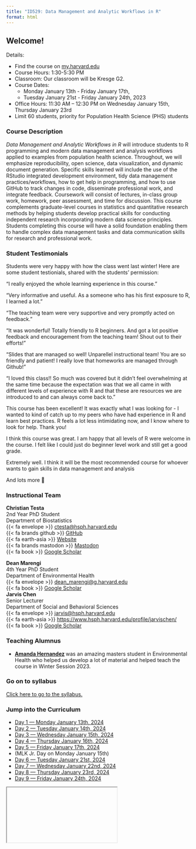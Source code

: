 ```yaml
---
title: "ID529: Data Management and Analytic Workflows in R"
format: html
---
```


## Welcome!

Details:

 * Find the course on [my.harvard.edu](https://courses.my.harvard.edu/psp/courses/EMPLOYEE/EMPL/h/?tab=HU_CLASS_SEARCH&SearchReqJSON=%7B%22PageNumber%22%3A1%2C%22PageSize%22%3A%22%22%2C%22SortOrder%22%3A%5B%22SCORE%22%5D%2C%22Facets%22%3A%5B%5D%2C%22Category%22%3A%22HU_SCL_SCHEDULED_BRACKETED_COURSES%22%2C%22SearchPropertiesInResults%22%3Atrue%2C%22FacetsInResults%22%3Atrue%2C%22SaveRecent%22%3Afalse%2C%22TopN%22%3A%22%22%2C%22ExcludeBracketed%22%3Atrue%2C%22SearchText%22%3A%22ID529%22%2C%22DeepLink%22%3Afalse%7D) 
 * Course Hours: 1:30-5:30 PM 
 * Classroom: Our classroom will be Kresge G2. 
 * Course Dates: 
   - Monday January 13th - Friday January 17th, 
   - Tuesday January 21st - Friday January 24th, 2023 
 * Office Hours: 11:30 AM – 12:30 PM on Wednesday January 15th, Thursday January 23rd 
 * Limit 60 students, priority for Population Health Science (PHS) students

### Course Description 

<div class="alert alert-secondary">
*Data Management and Analytic Workflows in R* will introduce students to R
programming and modern data management and analysis workflows applied to
examples from population health science. Throughout, we will emphasize
reproducibility, open science, data visualization, and dynamic document
generation. Specific skills learned will include the use of the RStudio
integrated development environment, tidy data management practices/workflows,
how to get help in programming, and how to use GitHub to track changes in code,
disseminate professional work, and integrate feedback. Coursework will consist
of lectures, in-class group work, homework, peer assessment, and time for
discussion. This course complements graduate-level courses in statistics and
quantitative research methods by helping students develop practical skills for
conducting independent research incorporating modern data science principles.
Students completing this course will have a solid foundation enabling them to
handle complex data management tasks and data communication skills for research
and professional work.
</div>

### Student Testimonials 

Students were very happy with how the class went last winter!  Here are some student testionials, shared with the students' permission: 

::: {.grid}
:::{.g-col-4}
<p class="alert alert-info">
"I really enjoyed the whole learning experience in this course."
</p>
:::

:::{.g-col-4}
<div class="alert alert-info">
"Very informative and useful. As a someone who has his first exposure to R, I learned a lot."
</div>
:::

:::{.g-col-4}
<div class="alert alert-info">
"The teaching team were very supportive and very promptly acted on feedback."
</div>
:::

:::{.g-col-4}
<div class="alert alert-info">
"It was wonderful! Totally friendly to R beginners. And got a lot positive feedback and encouragement from the teaching team! Shout out to their efforts!"
</div>
:::


:::{.g-col-4}
<div class="alert alert-info">
"Slides that are managed so well! Unparellel instructional team! You are so friendly and patient! I really love that homeworks are managed through Github!"
</div>
:::


:::{.g-col-4}
<div class="alert alert-info">
"I loved this class!! So much was covered but it didn't feel overwhelming at the same time because the expectation was that we all came in with different levels of experience with R and that these are resources we are introduced to and can always come back to."
</div>
:::

:::{.g-col-4}
<div class="alert alert-info">
This course has been excellent! It was exactly what I was looking for - I wanted to kind of catch up to my peers who have had experience in R and learn best practices. R feels a lot less intimidating now, and I know where to look for help. Thank you! 
</div>
:::

:::{.g-col-4}
<div class="alert alert-info">
I think this course was great. I am happy that all levels of R were welcome in the course. I felt like I could just do beginner level work and still get a good grade. 
</div>
:::

:::{.g-col-4}
<div class="alert alert-info">
Extremely well. I think it will be the most recommended course for whoever wants to gain skills in data management and analysis
</div>
:::

:::

And lots more 🙂

### Instructional Team 

:::{.grid}
:::{.g-col-6}
<div class="alert alert-success">
  <b>Christian Testa</b><br>
    2nd Year PhD Student<br>
    Department of Biostatistics<br>
    {{< fa envelope >}} <ctesta@hsph.harvard.edu><br>
    {{< fa brands github >}} [GitHub](https://github.com/ctesta01) <br>
    {{< fa earth-asia >}} [Website](https://ctesta.com) <br>
    {{< fa brands mastodon >}} [Mastodon](https://fediscience.org/@ctesta) <br>
    {{< fa book >}} [Google Scholar](https://scholar.google.com/citations?hl=en&user=_9VD8mkAAAAJ)
</div>
:::
:::{.g-col-6}
  <div class="alert alert-success">
  <b>Dean Marengi</b><br>
    4th Year PhD Student<br>
    Department of Environmental Health<br>
    {{< fa envelope >}} <dean_marengi@g.harvard.edu> <br>
    {{< fa book >}} [Google Scholar](https://scholar.google.com/citations?user=334cCvsAAAAJ&hl=en)
  </div>
:::
:::{.g-col-12}
  <div class="alert alert-success">
  <b>Jarvis Chen</b><br>
    Senior Lecturer<br>
    Department of Social and Behavioral Sciences<br>
    {{< fa envelope >}} <jarvis@hsph.harvard.edu> <br> 
    {{< fa earth-asia >}} <https://www.hsph.harvard.edu/profile/jarvischen/> <br> 
    {{< fa book >}} [Google Scholar](https://scholar.google.com/citations?user=CEhmeoYAAAAJ&hl=en&oi=ao)
  </div>
:::
:::
    
### Teaching Alumnus

  * <b>[Amanda Hernandez](https://github.com/amandabhernandez) </b> was an
  amazing masters student in Environmental Health
  who helped us develop a lot of material and helped teach the course in
  Winter Session 2023. 


### Go on to syllabus 

<div class='highlight'>
<div class='bs-callout bs-callout-warning'>
<a href="/about.html">Click here to go to the syllabus.</a>
</div>
</div>

### Jump into the Curriculum 

- [Day 1 — Monday January 13th, 2024](/day1.html)
- [Day 2 — Tuesday January 14th, 2024](/day2.html)
- [Day 3 — Wednesday January 15th, 2024](/day3.html)
- [Day 4 — Thursday January 16th, 2024](/day4.html) 
- [Day 5 — Friday January 17th, 2024](/day5.html)
- (MLK Jr. Day on Monday January 15th) 
- [Day 6 — Tuesday January 21st, 2024](/day6.html) 
- [Day 7 — Wednesday January 22nd, 2024](/day7.html) 
- [Day 8 — Thursday January 23rd, 2024](/day8.html) 
- [Day 9 — Friday January 24th, 2024](/day9.html)

<iframe>
